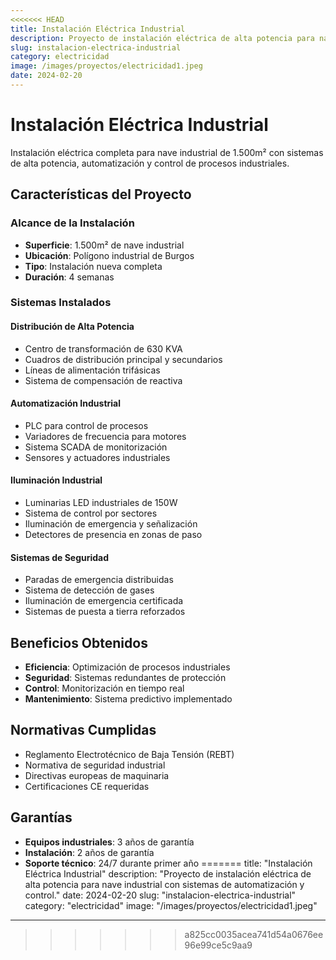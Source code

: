 ```yaml
---
<<<<<<< HEAD
title: Instalación Eléctrica Industrial
description: Proyecto de instalación eléctrica de alta potencia para nave industrial con sistemas de automatización y control.
slug: instalacion-electrica-industrial
category: electricidad
image: /images/proyectos/electricidad1.jpeg
date: 2024-02-20
---
```


# Instalación Eléctrica Industrial

Instalación eléctrica completa para nave industrial de 1.500m² con sistemas de alta potencia, automatización y control de procesos industriales.

## Características del Proyecto

### Alcance de la Instalación
- **Superficie**: 1.500m² de nave industrial
- **Ubicación**: Polígono industrial de Burgos
- **Tipo**: Instalación nueva completa
- **Duración**: 4 semanas

### Sistemas Instalados

#### Distribución de Alta Potencia
- Centro de transformación de 630 KVA
- Cuadros de distribución principal y secundarios
- Líneas de alimentación trifásicas
- Sistema de compensación de reactiva

#### Automatización Industrial
- PLC para control de procesos
- Variadores de frecuencia para motores
- Sistema SCADA de monitorización
- Sensores y actuadores industriales

#### Iluminación Industrial
- Luminarias LED industriales de 150W
- Sistema de control por sectores
- Iluminación de emergencia y señalización
- Detectores de presencia en zonas de paso

#### Sistemas de Seguridad
- Paradas de emergencia distribuidas
- Sistema de detección de gases
- Iluminación de emergencia certificada
- Sistemas de puesta a tierra reforzados

## Beneficios Obtenidos

- **Eficiencia**: Optimización de procesos industriales
- **Seguridad**: Sistemas redundantes de protección
- **Control**: Monitorización en tiempo real
- **Mantenimiento**: Sistema predictivo implementado

## Normativas Cumplidas

- Reglamento Electrotécnico de Baja Tensión (REBT)
- Normativa de seguridad industrial
- Directivas europeas de maquinaria
- Certificaciones CE requeridas

## Garantías

- **Equipos industriales**: 3 años de garantía
- **Instalación**: 2 años de garantía
- **Soporte técnico**: 24/7 durante primer año
=======
title: "Instalación Eléctrica Industrial"
description: "Proyecto de instalación eléctrica de alta potencia para nave industrial con sistemas de automatización y control."
date: 2024-02-20
slug: "instalacion-electrica-industrial"
category: "electricidad"
image: "/images/proyectos/electricidad1.jpeg"
---
>>>>>>> a825cc0035acea741d54a0676ee96e99ce5c9aa9
